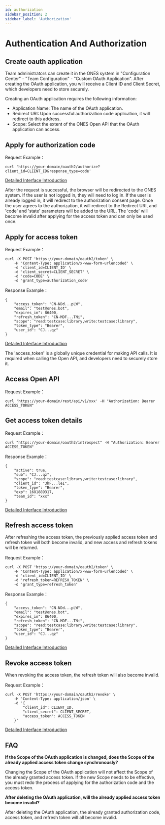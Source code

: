 ```yaml
---
id: authorization
sidebar_position: 2
sidebar_label: 'Authorization'
---
```


# Authentication And Authorization

## Create oauth application

Team administrators can create it in the ONES system in "Configuration Center" - "Team Configuration" - "Custom OAuth Application". After creating the OAuth application, you will receive a Client ID and Client Secret, which developers need to store securely.

Creating an OAuth application requires the following information:

- Application Name: The name of the OAuth application.
- Redirect URI: Upon successful authorization code application, it will redirect to this address.
- Scope: Select the extent of the ONES Open API that the OAuth application can access.

## Apply for authorization code

Request Example：

```
curl 'https://your-domain/oauth2/authorize?client_id=CLIENT_ID&response_type=code'
```

[Detailed Interface Introduction](./api/auth/apply-for-authorization-code.api.mdx)

After the request is successful, the browser will be redirected to the ONES system. If the user is not logged in, they will need to log in. If the user is already logged in, it will redirect to the authorization consent page. Once the user agrees to the authorization, it will redirect to the Redirect URI, and 'code' and 'state' parameters will be added to the URL. The 'code' will become invalid after applying for the access token and can only be used once.

## Apply for access token

Request Example：

```
curl -X POST 'https://your-domain/oauth2/token' \
    -H 'Content-Type: application/x-www-form-urlencoded' \
    -d 'client_id=CLIENT_ID' \
    -d 'client_secret=CLIENT_SECRET' \
    -d 'code=CODE' \
    -d 'grant_type=authorization_code'
```

Response Example：

```
{
    "access_token": "CN-NDd...pLW",
    "email": "test@ones.bot",
    "expires_in": 86400,
    "refresh_token": "CN-MDF...TNi",
    "scope": "read:testcase:library,write:testcase:library",
    "token_type": "Bearer",
    "user_id": "CJ...qz"
}
```

[Detailed Interface Introduction](./api/auth/apply-for-or-refresh-access-token.api.mdx)

The 'access_token' is a globally unique credential for making API calls. It is required when calling the Open API, and developers need to securely store it.

## Access Open API

Request Example：

```
curl 'https://your-domain/rest/api/v1/xxx' -H "Authorization: Bearer ACCESS_TOKEN"
```

## Get access token details

Request Example：

```
curl "https://your-domain/oauth2/introspect" -H "Authorization: Bearer ACCESS_TOKEN"
```

Response Example：

```
{
    "active": true,
    "sub": "CJ...qz",
    "scope": "read:testcase:library,write:testcase:library",
    "client_id": "3hF...leI",
    "token_type": "Bearer",
    "exp": 1681889317,
    "team_id": "xxx"
}
```

[Detailed Interface Introduction](./api/auth/get-access-token-details.api.mdx)

## Refresh access token

After refreshing the access token, the previously applied access token and refresh token will both become invalid, and new access and refresh tokens will be returned.

Request Example：

```
curl -X POST 'https://your-domain/oauth2/token' \
    -H 'Content-Type: application/x-www-form-urlencoded' \
    -d 'client_id=CLIENT_ID' \
    -d 'refresh_token=REFRESH_TOKEN' \
    -d 'grant_type=refresh_token'
```

Response Example：

```
{
    "access_token": "CN-NDd...pLW",
    "email": "test@ones.bot",
    "expires_in": 86400,
    "refresh_token": "CN-MDF...TNi",
    "scope": "read:testcase:library,write:testcase:library",
    "token_type": "Bearer",
    "user_id": "CJ...qz"
}
```

[Detailed Interface Introduction](./api/auth/apply-for-or-refresh-access-token.api.mdx)

## Revoke access token

When revoking the access token, the refresh token will also become invalid.

Request Example：

```
curl -X POST 'https://your-domain/oauth2/revoke' \
    -H 'Content-Type: application/json' \
    -d '{
        "client_id": CLIENT_ID,
        "client_secret": CLIENT_SECRET,
        "access_token": ACCESS_TOKEN
    }'
```

[Detailed Interface Introduction](./api/auth/revoke-access-token.api.mdx)

## FAQ

**If the Scope of the OAuth application is changed, does the Scope of the already applied access token change synchronously?**

Changing the Scope of the OAuth application will not affect the Scope of the already granted access token. If the new Scope needs to be effective, you must redo the process of applying for the authorization code and the access token.

**After deleting the OAuth application, will the already applied access token become invalid?**

After deleting the OAuth application, the already granted authorization code, access token, and refresh token will all become invalid.
